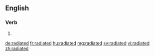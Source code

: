 ==English==

===Verb===
{{head|en|verb form}}

# {{en-past of|radiate}}

[[de:radiated]]
[[fr:radiated]]
[[hu:radiated]]
[[mg:radiated]]
[[sv:radiated]]
[[vi:radiated]]
[[zh:radiated]]
